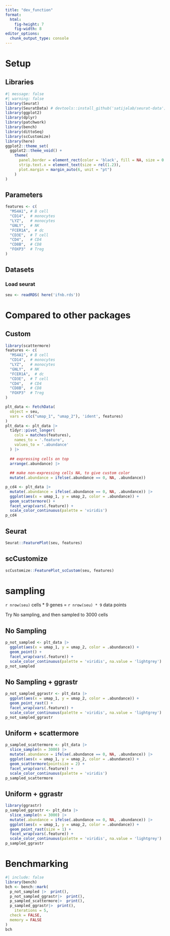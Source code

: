 ```yaml
---
title: "dev_function"
format: 
  html:
    fig-height: 7
    fig-width: 8
editor_options: 
  chunk_output_type: console
---
```



# Setup

## Libraries

```r
#| message: false
#| warning: false
library(Seurat)
library(SeuratData) # devtools::install_github('satijalab/seurat-data')
library(ggplot2)
library(dplyr)
library(patchwork)
library(bench)
library(dittoSeq)
library(scCustomize)
library(here)
ggplot2::theme_set(
  ggplot2::theme_void() +
    theme(
      panel.border = element_rect(color = 'black', fill = NA, size = 0.5, linetype = "solid"),
      strip.text.x = element_text(size = rel(1.2)),
      plot.margin = margin_auto(6, unit = "pt")
    ) 
)
```

## Parameters

```r
features <- c(
  "MS4A1", # B cell
  "CD14",  # monocytes
  "LYZ",   # monocytes
  "GNLY",  # NK
  "FCER1A",  # dc
  "CD3E",  # T cell
  "CD4",   # CD4
  "CD8B",  # CD8
  "FOXP3"  # Treg 
)
```

## Datasets

### Load seurat

```r
seu <- readRDS( here('ifnb.rds'))
```

# Compared to other packages

::: {.panel-tabset .nav-pills}

## Custom

```r
library(scattermore)
features <- c(
  "MS4A1", # B cell
  "CD14",  # monocytes
  "LYZ",   # monocytes
  "GNLY",  # NK
  "FCER1A",  # dc
  "CD3E",  # T cell
  "CD4",   # CD4
  "CD8B",  # CD8
  "FOXP3"  # Treg 
)

plt_data <- FetchData(
  object = seu,
  vars = c(c("umap_1", "umap_2"), 'ident', features)
)
plt_data <- plt_data |>
  tidyr::pivot_longer(
    cols = matches(features),
    names_to = '.feature',
    values_to = '.abundance'
  ) |> 
  
  ## expressing cells on top
  arrange(.abundance) |> 
  
  ## make non-expressing cells NA, to give custom color
  mutate(.abundance = ifelse(.abundance == 0, NA, .abundance)) 

p_cd4 <- plt_data |>
  mutate(.abundance = ifelse(.abundance == 0, NA, .abundance)) |> 
  ggplot(aes(x = umap_1, y = umap_2, color = .abundance)) +
  geom_scattermore() +
  facet_wrap(vars(.feature)) +
  scale_color_continuous(palette = 'viridis')
p_cd4
```

## Seurat

```r
Seurat::FeaturePlot(seu, features)
```

## scCustomize

```r
scCustomize::FeaturePlot_scCustom(seu, features)
```

:::

# sampling

`r nrow(seu)` cells * 9 genes = `r nrow(seu) * 9` data points

Try No sampling, and then sampled to 3000 cells

::: {.panel-tabset .nav-pills}

## No Sampling

```r
p_not_sampled <- plt_data |>
  ggplot(aes(x = umap_1, y = umap_2, color = .abundance)) +
  geom_point() +
  facet_wrap(vars(.feature)) +
  scale_color_continuous(palette = 'viridis', na.value = 'lightgrey')
p_not_sampled
```

## No Sampling + ggrastr

```r
p_not_sampled_ggrastr <- plt_data |>
  ggplot(aes(x = umap_1, y = umap_2, color = .abundance)) +
  geom_point_rast() +
  facet_wrap(vars(.feature)) +
  scale_color_continuous(palette = 'viridis', na.value = 'lightgrey')
p_not_sampled_ggrastr
```


## Uniform + scattermore

```r
p_sampled_scattermore <- plt_data |>
  slice_sample(n = 3000) |> 
  mutate(.abundance = ifelse(.abundance == 0, NA, .abundance)) |> 
  ggplot(aes(x = umap_1, y = umap_2, color = .abundance)) +
  geom_scattermore(pointsize = 2) +
  facet_wrap(vars(.feature)) +
  scale_color_continuous(palette = 'viridis')
p_sampled_scattermore
```

## Uniform + ggrastr

```r
library(ggrastr)
p_sampled_ggrastr <- plt_data |>
  slice_sample(n = 3000) |> 
  mutate(.abundance = ifelse(.abundance == 0, NA, .abundance)) |> 
  ggplot(aes(x = umap_1, y = umap_2, color = .abundance)) +
  geom_point_rast(size = 1) +
  facet_wrap(vars(.feature)) +
  scale_color_continuous(palette = 'viridis', na.value = 'lightgrey')
p_sampled_ggrastr
```

:::

# Benchmarking

```r
#| include: false
library(bench)
bch <- bench::mark(
  p_not_sampled |>  print(),
  p_not_sampled_ggrastr|>  print(),
  p_sampled_scattermore|>  print(),
  p_sampled_ggrastr|>  print(),
    iterations = 5,
  check = FALSE,
  memory = FALSE
)
bch
```

